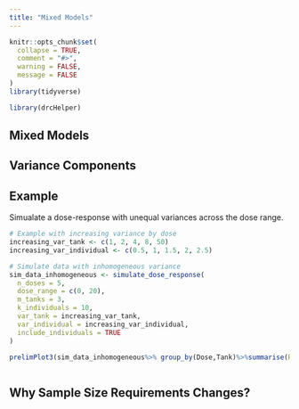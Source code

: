 ```yaml
---
title: "Mixed Models"
---
```


```r
knitr::opts_chunk$set(
  collapse = TRUE,
  comment = "#>",
  warning = FALSE,
  message = FALSE
)
library(tidyverse)
```

```r
library(drcHelper)
```

## Mixed Models

## Variance Components


## Example

Simualate a dose-response with unequal variances across the dose range. 

```r
# Example with increasing variance by dose
increasing_var_tank <- c(1, 2, 4, 8, 50)
increasing_var_individual <- c(0.5, 1, 1.5, 2, 2.5)

# Simulate data with inhomogeneous variance
sim_data_inhomogeneous <- simulate_dose_response(
  n_doses = 5,
  dose_range = c(0, 20),
  m_tanks = 3,
  k_individuals = 10,
  var_tank = increasing_var_tank,
  var_individual = increasing_var_individual,
  include_individuals = TRUE
)

prelimPlot3(sim_data_inhomogeneous%>% group_by(Dose,Tank)%>%summarise(Response=mean(Response),.groups = "drop"))

```

```r

```


## Why Sample Size Requirements Changes?



